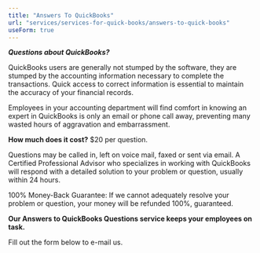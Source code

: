 ```yaml
---
title: "Answers To QuickBooks"
url: "services/services-for-quick-books/answers-to-quick-books"
useForm: true
---
```


_**Questions about QuickBooks?**_

QuickBooks users are generally not stumped by the software, they are stumped by the accounting information necessary to complete the transactions. Quick access to correct information is essential to maintain the accuracy of your financial records.

Employees in your accounting department will find comfort in knowing an expert in QuickBooks is only an email or phone call away, preventing many wasted hours of aggravation and embarrassment.

**How much does it cost?** $20 per question.

Questions may be called in, left on voice mail, faxed or sent via email. A Certified Professional Advisor who specializes in working with QuickBooks will respond with a detailed solution to your problem or question, usually within 24 hours.

100% Money-Back Guarantee: If we cannot adequately resolve your problem or question, your money will be refunded 100%, guaranteed.

**Our Answers to QuickBooks Questions service keeps your employees on task.**

Fill out the form below to e-mail us.


